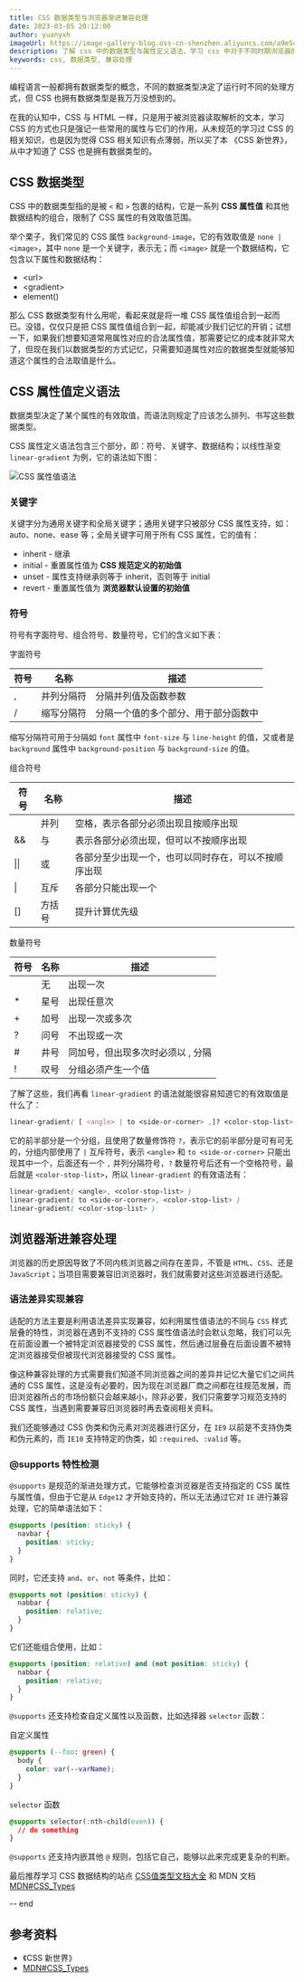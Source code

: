 ```yaml
---
title: CSS 数据类型与浏览器渐进兼容处理
date: 2023-03-05 20:12:00
author: yuanyxh
imageUrl: https://image-gallery-blog.oss-cn-shenzhen.aliyuncs.com/a9e5c8a2241aff83.webp
description: 了解 css 中的数据类型与属性定义语法，学习 css 中对于不同时期浏览器的渐进处理方案。
keywords: css, 数据类型, 兼容处理
---
```


编程语言一般都拥有数据类型的概念，不同的数据类型决定了运行时不同的处理方式，但 CSS 也拥有数据类型是我万万没想到的。

在我的认知中，CSS 与 HTML 一样，只是用于被浏览器读取解析的文本，学习 CSS 的方式也只是强记一些常用的属性与它们的作用，从未规范的学习过 CSS 的相关知识，也是因为觉得 CSS 相关知识有点薄弱，所以买了本 《CSS 新世界》，从中才知道了 CSS 也是拥有数据类型的。

## CSS 数据类型

CSS 中的数据类型指的是被 `<` 和 `>` 包裹的结构，它是一系列 **CSS 属性值** 和其他数据结构的组合，限制了 CSS 属性的有效取值范围。

举个栗子，我们常见的 CSS 属性 `background-image`，它的有效取值是 `none | <image>`，其中 `none` 是一个关键字，表示无；而 `<image>` 就是一个数据结构，它包含以下属性和数据结构：

- &lt;url&gt;
- &lt;gradient&gt;
- element()

那么 CSS 数据类型有什么用呢，看起来就是将一堆 CSS 属性值组合到一起而已。没错，仅仅只是把 CSS 属性值组合到一起，却能减少我们记忆的开销；试想一下，如果我们想要知道常用属性对应的合法属性值，那需要记忆的成本就非常大了，但现在我们以数据类型的方式记忆，只需要知道属性对应的数据类型就能够知道这个属性的合法取值是什么。

## CSS 属性值定义语法

数据类型决定了某个属性的有效取值，而语法则规定了应该怎么排列、书写这些数据类型。

CSS 属性定义语法包含三个部分，即：符号、关键字、数据结构；以线性渐变 `linear-gradient` 为例，它的语法如下图：

![CSS 属性值语法](https://image-gallery-blog.oss-cn-shenzhen.aliyuncs.com/7e751dcca13d1954.webp)

### 关键字

关键字分为通用关键字和全局关键字；通用关键字只被部分 CSS 属性支持，如：auto、none、ease 等；全局关键字可用于所有 CSS 属性，它的值有：

- inherit - 继承
- initial - 重置属性值为 **CSS 规范定义的初始值**
- unset - 属性支持继承则等于 inherit，否则等于 initial
- revert - 重置属性值为 **浏览器默认设置的初始值**

### 符号

符号有字面符号、组合符号、数量符号，它们的含义如下表：

字面符号

| 符号 | 名称       | 描述                                 |
| ---- | ---------- | ------------------------------------ |
| ,    | 并列分隔符 | 分隔并列值及函数参数                 |
| /    | 缩写分隔符 | 分隔一个值的多个部分、用于部分函数中 |

缩写分隔符可用于分隔如 `font` 属性中 `font-size` 与 `line-height` 的值，又或者是 `background` 属性中 `background-position` 与 `background-size` 的值。

组合符号

| 符号         | 名称   | 描述                                                 |
| ------------ | ------ | ---------------------------------------------------- |
|              | 并列   | 空格，表示各部分必须出现且按顺序出现                 |
| &&           | 与     | 表示各部分必须出现，但可以不按顺序出现               |
| &#124;&#124; | 或     | 各部分至少出现一个，也可以同时存在，可以不按顺序出现 |
| &#124;       | 互斥   | 各部分只能出现一个                                   |
| []           | 方括号 | 提升计算优先级                                       |

数量符号

| 符号 | 名称 | 描述                              |
| ---- | ---- | --------------------------------- |
|      | 无   | 出现一次                          |
| \*   | 星号 | 出现任意次                        |
| +    | 加号 | 出现一次或多次                    |
| ?    | 问号 | 不出现或一次                      |
| #    | 井号 | 同加号，但出现多次时必须以 , 分隔 |
| !    | 叹号 | 分组必须产生一个值                |

了解了这些，我们再看 `linear-gradient` 的语法就能很容易知道它的有效取值是什么了：

```css
linear-gradient( [ <angle> | to <side-or-corner> ,]? <color-stop-list> )
```

它的前半部分是一个分组，且使用了数量修饰符 `?`，表示它的前半部分是可有可无的，分组内部使用了 `|` 互斥符号，表示 `<angle>` 和 `to <side-or-corner>` 只能出现其中一个，后面还有一个 `,` 并列分隔符号，`?` 数量符号后还有一个空格符号，最后就是 `<color-stop-list>`，所以 `linear-gradient` 的有效语法有：

```css
linear-gradient( <angle>, <color-stop-list> )
linear-gradient( to <side-or-corner>, <color-stop-list> )
linear-gradient( <color-stop-list> )
```

## 浏览器渐进兼容处理

浏览器的历史原因导致了不同内核浏览器之间存在差异，不管是 `HTML`、`CSS`、还是 `JavaScript`；当项目需要兼容旧浏览器时，我们就需要对这些浏览器进行适配。

### 语法差异实现兼容

适配的方法主要是利用语法差异实现兼容，如利用属性值语法的不同与 `CSS` 样式层叠的特性，浏览器在遇到不支持的 CSS 属性值语法时会默认忽略，我们可以先在前面设置一个被特定浏览器接受的 CSS 属性，然后通过层叠在后面设置不被特定浏览器接受但被现代浏览器接受的 CSS 属性。

像这种兼容处理的方式需要我们知道不同浏览器之间的差异并记忆大量它们之间共通的 CSS 属性，这是没有必要的，因为现在浏览器厂商之间都在往规范发展，而旧浏览器所占的市场份额只会越来越小，除非必要，我们只需要学习规范支持的 CSS 属性，当遇到需要兼容旧浏览器时再去查阅相关资料。

我们还能够通过 CSS 伪类和伪元素对浏览器进行区分，在 `IE9` 以前是不支持伪类和伪元素的，而 `IE10` 支持特定的伪类，如 `:required`、`:valid` 等。

### @supports 特性检测

`@supports` 是规范的渐进处理方式，它能够检查浏览器是否支持指定的 CSS 属性与属性值，但由于它是从 `Edge12` 才开始支持的，所以无法通过它对 `IE` 进行兼容处理，它的简单语法如下：

```css
@supports (position: sticky) {
  navbar {
    position: sticky;
  }
}
```

同时，它还支持 `and`、`or`、`not` 等条件，比如：

```css
@supports not (position: sticky) {
  nabbar {
    position: relative;
  }
}
```

它们还能组合使用，比如：

```css
@supports (position: relative) and (not position: sticky) {
  nabbar {
    position: relative;
  }
}
```

`@supports` 还支持检查自定义属性以及函数，比如选择器 `selector` 函数：

自定义属性

```css
@supports (--foo: green) {
  body {
    color: var(--varName);
  }
}
```

`selector` 函数

```css
@supports selector(:nth-child(even)) {
  // do something
}
```

`@supports` 还支持内嵌其他 `@` 规则，包括它自己，能够以此来完成更复杂的判断。

最后推荐学习 CSS 数据结构的站点 [CSS值类型文档大全] 和 MDN 文档 [MDN#CSS_Types]

-- end

## 参考资料

- 《CSS 新世界》
- [MDN#CSS_Types]

[MDN#CSS_Types]: https://developer.mozilla.org/en-US/docs/Web/CSS/alpha-value
[CSS值类型文档大全]: https://www.zhangxinxu.com/wordpress/2019/11/css-value-type/
